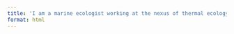 ```yaml
---
title: 'I am a marine ecologist working at the nexus of thermal ecology, extreme events, and fisheries'
format: html
---
```


<style>
  body {
  background-image: url('./images/bahamafull.jpg');
  background-size: cover;
  background-repeat: no-repeat;
 }
  
</style>
